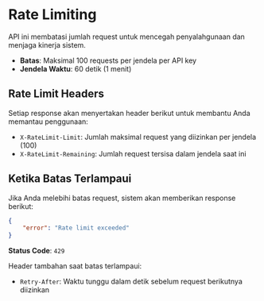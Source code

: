 # Rate Limiting

API ini membatasi jumlah request untuk mencegah penyalahgunaan dan menjaga kinerja sistem.

- **Batas**: Maksimal 100 requests per jendela per API key
- **Jendela Waktu**: 60 detik (1 menit)

## Rate Limit Headers

Setiap response akan menyertakan header berikut untuk membantu Anda memantau penggunaan:

- `X-RateLimit-Limit`: Jumlah maksimal request yang diizinkan per jendela (100)
- `X-RateLimit-Remaining`: Jumlah request tersisa dalam jendela saat ini

## Ketika Batas Terlampaui

Jika Anda melebihi batas request, sistem akan memberikan response berikut:

```json
{
    "error": "Rate limit exceeded"
}
```

**Status Code**: `429`

Header tambahan saat batas terlampaui:

- `Retry-After`: Waktu tunggu dalam detik sebelum request berikutnya diizinkan
